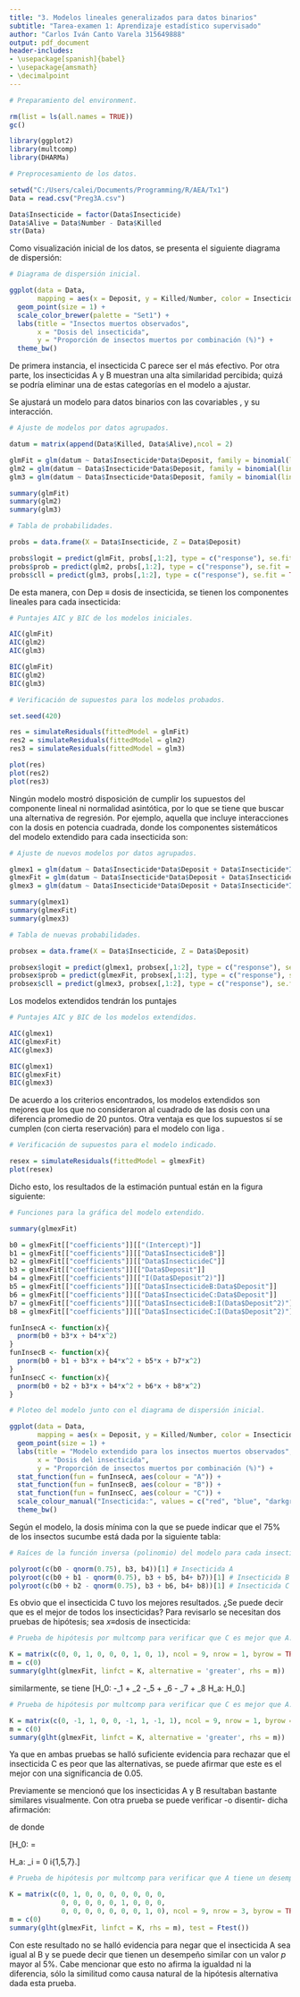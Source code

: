 ---
title: "3. Modelos lineales generalizados para datos binarios"
subtitle: "Tarea-examen 1: Aprendizaje estadístico supervisado"
author: "Carlos Iván Canto Varela 315649888"
output: pdf_document
header-includes:
- \usepackage[spanish]{babel}
- \usepackage{amsmath}
- \decimalpoint
---

```{r include = FALSE}

# Preparamiento del environment.

rm(list = ls(all.names = TRUE))
gc()

library(ggplot2)
library(multcomp)
library(DHARMa)

# Preprocesamiento de los datos.

setwd("C:/Users/calei/Documents/Programming/R/AEA/Tx1")
Data = read.csv("Preg3A.csv")

Data$Insecticide = factor(Data$Insecticide)
Data$Alive = Data$Number - Data$Killed
str(Data)

```

Como visualización inicial de los datos, se presenta el siguiente diagrama de dispersión:

```{r echo = FALSE, fig.cap = "Diagrama de dispersión para los datos", out.width = "50%", fig.align = 'center'}

# Diagrama de dispersión inicial.

ggplot(data = Data,
       mapping = aes(x = Deposit, y = Killed/Number, color = Insecticide)) + 
  geom_point(size = 1) +
  scale_color_brewer(palette = "Set1") +
  labs(title = "Insectos muertos observados",
       x = "Dosis del insecticida",
       y = "Proporción de insectos muertos por combinación (%)") +
  theme_bw()

```

De primera instancia, el insecticida C parece ser el más efectivo. Por otra parte, los insecticidas A y B muestran una alta similaridad percibida; quizá se podría eliminar una de estas categorías en el modelo a ajustar.

Se ajustará un modelo para datos binarios con las covariables \textit{Insecticide}, \textit{Deposit} y su interacción.

```{r include = FALSE}

# Ajuste de modelos por datos agrupados.

datum = matrix(append(Data$Killed, Data$Alive),ncol = 2)

glmFit = glm(datum ~ Data$Insecticide*Data$Deposit, family = binomial(link = "logit"))
glm2 = glm(datum ~ Data$Insecticide*Data$Deposit, family = binomial(link = "probit"))
glm3 = glm(datum ~ Data$Insecticide*Data$Deposit, family = binomial(link = "cloglog"))

summary(glmFit)
summary(glm2)
summary(glm3)

# Tabla de probabilidades.

probs = data.frame(X = Data$Insecticide, Z = Data$Deposit)

probs$logit = predict(glmFit, probs[,1:2], type = c("response"), se.fit = TRUE)$fit
probs$prob = predict(glm2, probs[,1:2], type = c("response"), se.fit = TRUE)$fit
probs$cll = predict(glm3, probs[,1:2], type = c("response"), se.fit = TRUE)$fit

```

De esta manera, con Dep $\equiv$ dosis de insecticida, se tienen los componentes lineales para cada insecticida:

\begin{align*}
&A: & &\beta_0 + \beta_3\text{Dep},\\
&B: & &\beta_0 + \beta_1 + \beta_3\text{Dep} + \beta_4\text{Dep},\\
&C: & &\beta_0 + \beta_2 + \beta_3\text{Dep} + \beta_5\text{Dep}.
\end{align*}

```{r include = FALSE}

# Puntajes AIC y BIC de los modelos iniciales.

AIC(glmFit)
AIC(glm2)
AIC(glm3)

BIC(glmFit)
BIC(glm2)
BIC(glm3)

```

```{r include = FALSE}

# Verificación de supuestos para los modelos probados. 

set.seed(420)

res = simulateResiduals(fittedModel = glmFit)
res2 = simulateResiduals(fittedModel = glm2)
res3 = simulateResiduals(fittedModel = glm3)

plot(res)
plot(res2)
plot(res3)

```

Ningún modelo mostró disposición de cumplir los supuestos del componente lineal ni normalidad asintótica, por lo que se tiene que buscar una alternativa de regresión. Por ejemplo, aquella que incluye interacciones con la dosis en potencia cuadrada, donde los componentes sistemáticos del modelo extendido para cada insecticida son:

```{r include = FALSE}

# Ajuste de nuevos modelos por datos agrupados.

glmex1 = glm(datum ~ Data$Insecticide*Data$Deposit + Data$Insecticide*I(Data$Deposit^2), family = binomial(link = "logit"))
glmexFit = glm(datum ~ Data$Insecticide*Data$Deposit + Data$Insecticide*I(Data$Deposit^2), family = binomial(link = "probit"))
glmex3 = glm(datum ~ Data$Insecticide*Data$Deposit + Data$Insecticide*I(Data$Deposit^2), family = binomial(link = "cloglog"))

summary(glmex1)
summary(glmexFit)
summary(glmex3)

# Tabla de nuevas probabilidades.

probsex = data.frame(X = Data$Insecticide, Z = Data$Deposit)

probsex$logit = predict(glmex1, probsex[,1:2], type = c("response"), se.fit = TRUE)$fit
probsex$prob = predict(glmexFit, probsex[,1:2], type = c("response"), se.fit = TRUE)$fit
probsex$cll = predict(glmex3, probsex[,1:2], type = c("response"), se.fit = TRUE)$fit

```

\begin{align*}
&A: & &\beta_0 + \beta_3\text{Dep} + \beta_4\text{Dep}^2,\\
&B: & &\beta_0 + \beta_1 + \beta_3\text{Dep} + \beta_4\text{Dep}^2 + \beta_5\text{Dep} + \beta_7\text{Dep}^2,\\
&C: & &\beta_0 + \beta_2 + \beta_3\text{Dep} + \beta_4\text{Dep}^2 + \beta_6\text{Dep} + \beta_8\text{Dep}^2.
\end{align*}

Los modelos extendidos tendrán los puntajes

```{r include = FALSE}

# Puntajes AIC y BIC de los modelos extendidos.

AIC(glmex1)
AIC(glmexFit)
AIC(glmex3)

BIC(glmex1)
BIC(glmexFit)
BIC(glmex3)

```

\begin{center}
\begin{tabular}{|c||c|c|}
\hline
\multicolumn{3}{|c|}{Puntajes por liga (modelo extendido)} \\
\hline \hline
\textbf{Liga} & \textbf{Puntaje AIC} & \textbf{Puntaje BIC}\\
\hline
Logit & 93.34989 & 101.3632\\
\hline
Probit & \textbf{93.30878} & \textbf{101.3221}\\
\hline
Cloglog & 95.243 & 103.2563\\
\hline
\end{tabular}
\end{center}

De acuerdo a los criterios encontrados, los modelos extendidos son mejores que los que no consideraron al cuadrado de las dosis con una diferencia promedio de 20 puntos. Otra ventaja es que los supuestos sí se cumplen (con cierta reservación) para el modelo con liga \textit{probit}.

```{r echo = FALSE, fig.cap = "Gráficas de residuales simulados para los supuestos del nuevo modelo con liga probit", out.width = "50%", fig.align = 'center'}

# Verificación de supuestos para el modelo indicado.

resex = simulateResiduals(fittedModel = glmexFit)
plot(resex)

```

Dicho esto, los resultados de la estimación puntual están en la figura siguiente:

```{r include = FALSE}

# Funciones para la gráfica del modelo extendido.

summary(glmexFit)

b0 = glmexFit[["coefficients"]][["(Intercept)"]]
b1 = glmexFit[["coefficients"]][["Data$InsecticideB"]]
b2 = glmexFit[["coefficients"]][["Data$InsecticideC"]]
b3 = glmexFit[["coefficients"]][["Data$Deposit"]]
b4 = glmexFit[["coefficients"]][["I(Data$Deposit^2)"]]
b5 = glmexFit[["coefficients"]][["Data$InsecticideB:Data$Deposit"]]
b6 = glmexFit[["coefficients"]][["Data$InsecticideC:Data$Deposit"]]
b7 = glmexFit[["coefficients"]][["Data$InsecticideB:I(Data$Deposit^2)"]]
b8 = glmexFit[["coefficients"]][["Data$InsecticideC:I(Data$Deposit^2)"]]

funInsecA <- function(x){
  pnorm(b0 + b3*x + b4*x^2)
}
funInsecB <- function(x){
  pnorm(b0 + b1 + b3*x + b4*x^2 + b5*x + b7*x^2)
}
funInsecC <- function(x){
  pnorm(b0 + b2 + b3*x + b4*x^2 + b6*x + b8*x^2)
}

```

```{r echo = FALSE, fig.cap = "Curvas del modelo en el diagrama de dispersión de los datos", out.width = "50%", fig.align = 'center'}

# Ploteo del modelo junto con el diagrama de dispersión inicial.

ggplot(data = Data,
       mapping = aes(x = Deposit, y = Killed/Number, color = Insecticide)) + 
  geom_point(size = 1) +
  labs(title = "Modelo extendido para los insectos muertos observados",
       x = "Dosis del insecticida",
       y = "Proporción de insectos muertos por combinación (%)") +
  stat_function(fun = funInsecA, aes(colour = "A")) +
  stat_function(fun = funInsecB, aes(colour = "B")) +
  stat_function(fun = funInsecC, aes(colour = "C")) +
  scale_colour_manual("Insecticida:", values = c("red", "blue", "darkgreen")) +
  theme_bw()


```

Según el modelo, la dosis mínima con la que se puede indicar que el 75\% de los insectos sucumbe está dada por la siguiente tabla:

```{r include = FALSE}

# Raíces de la función inversa (polinomio) del modelo para cada insecticida.

polyroot(c(b0 - qnorm(0.75), b3, b4))[1] # Insecticida A
polyroot(c(b0 + b1 - qnorm(0.75), b3 + b5, b4+ b7))[1] # Insecticida B
polyroot(c(b0 + b2 - qnorm(0.75), b3 + b6, b4+ b8))[1] # Insecticida C

```

\begin{center}
\begin{tabular}{|c||c|}
\hline
\multicolumn{2}{|c|}{Dosis necesaria para matar tres cuartos de los bichos} \\
\hline \hline
\textbf{Insecticida} & \textbf{Dosis mínima}\\
\hline
A & 6.03\\
\hline
B & 5.63\\
\hline
C & \textbf{2.66}\\
\hline
\end{tabular}
\end{center}

Es obvio que el insecticida C tuvo los mejores resultados. ¿Se puede decir que es el mejor de todos los insecticidas?
Para revisarlo se necesitan dos pruebas de hipótesis; sea $x\equiv$dosis de insecticida:

\begin{itemize}
\item C es mejor que A\par
sólo sucede si
\begin{gather*}
\eta_C > \eta_A\\
\iff \beta_0 + \beta_2 + \beta_3x + \beta_4x^2 + \beta_6 x + \beta_8x^2 > \beta_0 + \beta_3x + \beta_4 x^2\\
\iff \beta_2 + \beta_6 + \beta_8 > 0\tag*{pues $x\geq0$.}
\end{gather*}
Al tomar esta alternativa, la prueba a realizar es
\[H_0: \quad \beta_2 + \beta_6 + \beta_8 \leq 0 \quad \text{vs.} \quad H_a: \quad \lnot H_0.\]
\end{itemize}

```{r echo = FALSE}

# Prueba de hipótesis por multcomp para verificar que C es mejor que A.

K = matrix(c(0, 0, 1, 0, 0, 0, 1, 0, 1), ncol = 9, nrow = 1, byrow = TRUE)
m = c(0)
summary(glht(glmexFit, linfct = K, alternative = 'greater', rhs = m))

```

\begin{itemize}
\item C es mejor que B:\par
\begin{gather*}
\eta_C > \eta_B\\
\iff \beta_0 + \beta_2 + \beta_3x + \beta_4x^2 + \beta_6 x + \beta_8x^2\\
>\\
\beta_0 + \beta_1 + \beta_3x + \beta_4 x^2 + \beta_5x + \beta_7x^2\\
\iff -\beta_1 + \beta_2 -\beta_5 + \beta_6 - \beta_7 + \beta_8 > 0\tag*{pues $x\geq0$;}
\end{gather*}
\end{itemize}
similarmente, se tiene
\[H_0: \quad -\beta_1 + \beta_2 -\beta_5 + \beta_6 - \beta_7 + \beta_8 \leq 0 \quad \text{vs.} \quad H_a: \quad \lnot H_0.\]

```{r echo = FALSE}

# Prueba de hipótesis por multcomp para verificar que C es mejor que A.

K = matrix(c(0, -1, 1, 0, 0, -1, 1, -1, 1), ncol = 9, nrow = 1, byrow = TRUE)
m = c(0)
summary(glht(glmexFit, linfct = K, alternative = 'greater', rhs = m))

```

Ya que en ambas pruebas se halló suficiente evidencia para rechazar que el insecticida C es peor que las alternativas, se puede afirmar que este es el mejor con una significancia de 0.05.

Previamente se mencionó que los insecticidas A y B resultaban bastante similares visualmente. Con otra prueba se puede verificar -o disentir- dicha afirmación:

\begin{gather*}
\eta_A = \eta_B\\
\iff \beta_0 + \beta_3x + \beta_4x^2 = \beta_0 + \beta_1 + \beta_3x + \beta_4 x^2 + \beta_5x + \beta_7x^2\\
\iff \beta_1 + \beta_5x + \beta_7x^2 = 0\\
\iff \beta_1 = \beta_5 = \beta_7 = 0;\tag*{pues $x\geq0$;}
\end{gather*}

de donde

\[H_0: \quad \begin{bmatrix}
\beta_1\\
\beta_5\\
\beta_7
\end{bmatrix} = \begin{bmatrix}
0\\
0\\
0
\end{bmatrix} \quad \text{vs.} \quad H_a: \quad \beta_i \not = 0 \text{ para } i\in\{1,5,7\}.\]

```{r echo = FALSE}

# Prueba de hipótesis por multcomp para verificar que A tiene un desempeño igual a B.

K = matrix(c(0, 1, 0, 0, 0, 0, 0, 0, 0,
             0, 0, 0, 0, 0, 1, 0, 0, 0,
             0, 0, 0, 0, 0, 0, 0, 1, 0), ncol = 9, nrow = 3, byrow = TRUE)
m = c(0)
summary(glht(glmexFit, linfct = K, rhs = m), test = Ftest())

```

Con este resultado no se halló evidencia para negar que el insecticida A sea igual al B y se puede decir que tienen un desempeño similar con un valor $p$ mayor al 5\%. Cabe mencionar que esto no afirma la igualdad ni la diferencia, sólo la similitud como causa natural de la hipótesis alternativa dada esta prueba.
